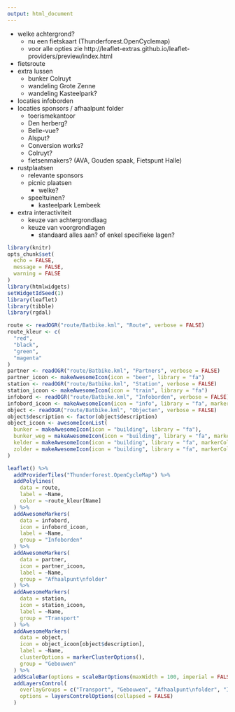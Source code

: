 ```yaml
---
output: html_document
---
```


- welke achtergrond?
    - nu een fietskaart (Thunderforest.OpenCyclemap)
    - voor alle opties zie http://leaflet-extras.github.io/leaflet-providers/preview/index.html
- fietsroute
- extra lussen
    - bunker Colruyt
    - wandeling Grote Zenne
    - wandeling Kasteelpark?
- locaties infoborden
- locaties sponsors / afhaalpunt folder
    - toerismekantoor
    - Den herberg?
    - Belle-vue?
    - Alsput?
    - Conversion works?
    - Colruyt?
    - fietsenmakers? (AVA, Gouden spaak, Fietspunt Halle)
- rustplaatsen
    - relevante sponsors
    - picnic plaatsen
        - welke?
    - speeltuinen? 
        - kasteelpark Lembeek
- extra interactiviteit
    - keuze van achtergrondlaag
    - keuze van voorgrondlagen
        - standaard alles aan? of enkel specifieke lagen?

```r
library(knitr)
opts_chunk$set(
  echo = FALSE,
  message = FALSE,
  warning = FALSE
)
library(htmlwidgets)
setWidgetIdSeed(1)
library(leaflet)
library(tibble)
library(rgdal)
```

```r
route <- readOGR("route/Batbike.kml", "Route", verbose = FALSE)
route_kleur <- c(
  "red",
  "black", 
  "green", 
  "magenta"
)
partner <- readOGR("route/Batbike.kml", "Partners", verbose = FALSE)
partner_icoon <- makeAwesomeIcon(icon = "beer", library = "fa")
station <- readOGR("route/Batbike.kml", "Station", verbose = FALSE)
station_icoon <- makeAwesomeIcon(icon = "train", library = "fa")
infobord <- readOGR("route/Batbike.kml", "Infoborden", verbose = FALSE)
infobord_icoon <- makeAwesomeIcon(icon = "info", library = "fa", markerColor = "red")
object <- readOGR("route/Batbike.kml", "Objecten", verbose = FALSE)
object$description <- factor(object$description)
object_icoon <- awesomeIconList(
  bunker = makeAwesomeIcon(icon = "building", library = "fa"),
  bunker_weg = makeAwesomeIcon(icon = "building", library = "fa", markerColor = "red"),
  kelder = makeAwesomeIcon(icon = "building", library = "fa", markerColor = "green"),
  zolder = makeAwesomeIcon(icon = "building", library = "fa", markerColor = "pink")
)
```

```r
leaflet() %>%
  addProviderTiles("Thunderforest.OpenCycleMap") %>%
  addPolylines(
    data = route, 
    label = ~Name,
    color = ~route_kleur[Name]
  ) %>%
  addAwesomeMarkers(
    data = infobord, 
    icon = infobord_icoon, 
    label = ~Name,
    group = "Infoborden"
  ) %>%
  addAwesomeMarkers(
    data = partner, 
    icon = partner_icoon, 
    label = ~Name,
    group = "Afhaalpunt\nfolder"
  ) %>%
  addAwesomeMarkers(
    data = station, 
    icon = station_icoon,
    label = ~Name,
    group = "Transport"
  ) %>%
  addAwesomeMarkers(
    data = object, 
    icon = object_icoon[object$description],
    label = ~Name,
    clusterOptions = markerClusterOptions(),
    group = "Gebouwen"
  ) %>%
  addScaleBar(options = scaleBarOptions(maxWidth = 100, imperial = FALSE)) %>%
  addLayersControl(
    overlayGroups = c("Transport", "Gebouwen", "Afhaalpunt\nfolder", "Infoborden"),
    options = layersControlOptions(collapsed = FALSE)
  )
```

